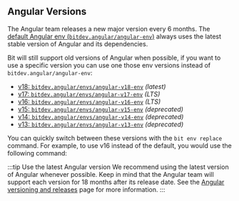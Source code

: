 
## Angular Versions

The Angular team releases a new major version every 6 months.
The [default Angular env (`bitdev.angular/angular-env`)](https://bit.cloud/bitdev/angular/angular) always uses the latest stable version of Angular and its dependencies.

Bit will still support old versions of Angular when possible, if you want to use a specific version you can use one those env versions instead of `bitdev.angular/angular-env`:

- [v18: `bitdev.angular/envs/angular-v18-env`](https://bit.cloud/bitdev/angular/envs/angular-v18-env) _(latest)_
- [v17: `bitdev.angular/envs/angular-v17-env`](https://bit.cloud/bitdev/angular/envs/angular-v17-env) _(LTS)_
- [v16: `bitdev.angular/envs/angular-v16-env`](https://bit.cloud/bitdev/angular/envs/angular-v16-env) _(LTS)_
- [v15: `bitdev.angular/envs/angular-v15-env`](https://bit.cloud/bitdev/angular/envs/angular-v15-env) _(deprecated)_
- [v14: `bitdev.angular/envs/angular-v14-env`](https://bit.cloud/bitdev/angular/envs/angular-v14-env) _(deprecated)_
- [v13: `bitdev.angular/envs/angular-v13-env`](https://bit.cloud/bitdev/angular/envs/angular-v13-env) _(deprecated)_

You can quickly switch between these versions with the `bit env replace` command. For example, to use v16 instead of the default, you would use the following command:

<ReplaceEnv />

:::tip Use the latest Angular version
We recommend using the latest version of Angular whenever possible.
Keep in mind that the Angular team will support each version for 18 months after its release date.
See the [Angular versioning and releases](https://angular.io/guide/releases#support-policy-and-schedule) page for more information.
:::
